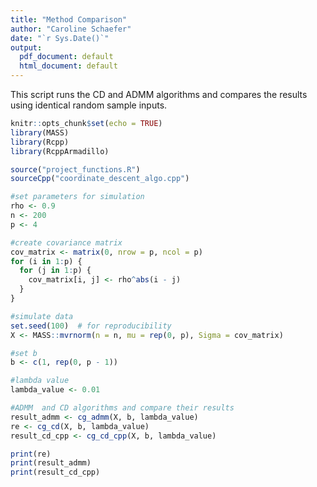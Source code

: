 ```yaml
---
title: "Method Comparison"
author: "Caroline Schaefer"
date: "`r Sys.Date()`"
output:
  pdf_document: default
  html_document: default
---
```


This script runs the CD and ADMM algorithms and compares the results using identical random sample inputs.

```r
knitr::opts_chunk$set(echo = TRUE)
library(MASS)
library(Rcpp)
library(RcppArmadillo)

source("project_functions.R")
sourceCpp("coordinate_descent_algo.cpp")
```


```r
#set parameters for simulation
rho <- 0.9
n <- 200
p <- 4

#create covariance matrix
cov_matrix <- matrix(0, nrow = p, ncol = p)
for (i in 1:p) {
  for (j in 1:p) {
    cov_matrix[i, j] <- rho^abs(i - j)
  }
}

#simulate data
set.seed(100)  # for reproducibility
X <- MASS::mvrnorm(n = n, mu = rep(0, p), Sigma = cov_matrix)

#set b
b <- c(1, rep(0, p - 1))

#lambda value
lambda_value <- 0.01

#ADMM  and CD algorithms and compare their results
result_admm <- cg_admm(X, b, lambda_value)
re <- cg_cd(X, b, lambda_value)
result_cd_cpp <- cg_cd_cpp(X, b, lambda_value)
```



```r
print(re)
print(result_admm)
print(result_cd_cpp)
```

